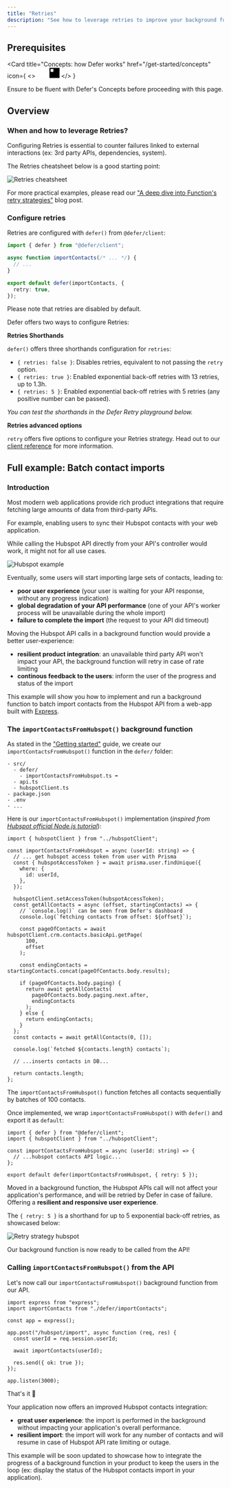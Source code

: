 ```yaml
---
title: "Retries"
description: "See how to leverage retries to improve your background function's reliability"
---
```


## Prerequisites

<Card
  title="Concepts: how Defer works"
  href="/get-started/concepts"
  icon={
    <>
      <svg
        width="24"
        height="24"
        viewBox="0 0 40 41"
        fill="none"
        xmlns="http://www.w3.org/2000/svg"
        className="hidden dark:block"
      >
        <path
          fillRule="evenodd"
          clipRule="evenodd"
          d="M40 0.5V40.5H0V0.5H40ZM15.7143 4.78571H4.28571V16.2143H15.7143V4.78571ZM4.28571 20.5H20V4.78571H25.7143V26.2143H4.28571V20.5ZM4.28571 36.2143V30.5H30V4.78571H35.7143V36.2143H4.28571Z"
          fill="white"
        />
      </svg>
      <svg
        width="24"
        height="24"
        viewBox="0 0 40 41"
        fill="none"
        xmlns="http://www.w3.org/2000/svg"
        className="block dark:hidden"
      >
        <path
          fillRule="evenodd"
          clipRule="evenodd"
          d="M40 0.5V40.5H0V0.5H40ZM15.7143 4.78571H4.28571V16.2143H15.7143V4.78571ZM4.28571 20.5H20V4.78571H25.7143V26.2143H4.28571V20.5ZM4.28571 36.2143V30.5H30V4.78571H35.7143V36.2143H4.28571Z"
          fill="black"
        />
      </svg>
    </>
  }
>
  Ensure to be fluent with Defer's Concepts before proceeding with this page.
</Card>

## Overview

### When and how to leverage Retries?

Configuring Retries is essential to counter failures linked to external interactions (ex: 3rd party APIs, dependencies, system).

The Retries cheatsheet below is a good starting point:

<Frame>
  <img src="/images/features/retries/cheatsheet.png" alt="Retries cheatsheet" />
</Frame>

For more practical examples, please read our ["A deep dive into Function's retry strategies"](https://www.defer.run/blog/function-retry-strategies/) blog post.

### Configure retries

Retries are configured with `defer()` from `@defer/client`:

```ts
import { defer } from "@defer/client";

async function importContacts(/* ... */) {
  // ...
}

export default defer(importContacts, {
  retry: true,
});
```

Please note that retries are disabled by default.

Defer offers two ways to configure Retries:

**Retries Shorthands**

`defer()` offers three shorthands configuration for `retries`:

- `{ retries: false }`: Disables retries, equivalent to not passing the `retry` option.
- `{ retries: true }`: Enabled exponential back-off retries with 13 retries, up to 1.3h.
- `{ retries: 5 }`: Enabled exponential back-off retries with 5 retries (any positive number can be passed).

_You can test the shorthands in the Defer Retry playground below._

**Retries advanced options**

`retry` offers five options to configure your Retries strategy.
Head out to our [client reference](/references/defer-client/defer#options) for more information.

## Full example: Batch contact imports

### Introduction

Most modern web applications provide rich product integrations that require fetching large amounts of data from third-party APIs.

For example, enabling users to sync their Hubspot contacts with your web application.

While calling the Hubspot API directly from your API's controller would work, it might not for all use cases.

<Frame>
  <img
    src="/images/features/retries/hubspot-example.png"
    alt="Hubspot example"
  />
</Frame>

Eventually, some users will start importing large sets of contacts, leading to:

- **poor user experience** (your user is waiting for your API response, without any progress indication)
- **global degradation of your API performance** (one of your API's worker process will be unavailable during the whole import)
- **failure to complete the import** (the request to your API did timeout)

Moving the Hubspot API calls in a background function would provide a better user-experience:

- **resilient product integration**: an unavailable third party API won't impact your API, the background function will retry in case of rate limiting
- **continous feedback to the users**: inform the user of the progress and status of the import

This example will show you how to implement and run a background function to batch import contacts from the Hubspot API from a web-app built with [Express](https://expressjs.com/).

### The `importContactsFromHubspot()` background function

As stated in the ["Getting started"](/quickstart) guide, we create our `importContactsFromHubspot()` function in the `defer/` folder:

```
- src/
  - defer/
    - importContactsFromHubspot.ts ⬅
  - api.ts
  - hubspotClient.ts
- package.json
- .env
- ...
```

Here is our `importContactsFromHubspot()` implementation (_inspired from [Hubspot official Node.js tutorial](https://developers.hubspot.com/docs/api/idea-tracker-tutorial-part-1)_):

```tsx defer/importContactsFromHubspot.ts
import { hubspotClient } from "../hubspotClient";

const importContactsFromHubspot = async (userId: string) => {
  // ... get hubspot access token from user with Prisma
  const { hubspotAccessToken } = await prisma.user.findUnique({
    where: {
      id: userId,
    },
  });

  hubspotClient.setAccessToken(hubspotAccessToken);
  const getAllContacts = async (offset, startingContacts) => {
    // `console.log()` can be seen from Defer's dashboard
    console.log(`fetching contacts from offset: ${offset}`);

    const pageOfContacts = await hubspotClient.crm.contacts.basicApi.getPage(
      100,
      offset
    );

    const endingContacts = startingContacts.concat(pageOfContacts.body.results);

    if (pageOfContacts.body.paging) {
      return await getAllContacts(
        pageOfContacts.body.paging.next.after,
        endingContacts
      );
    } else {
      return endingContacts;
    }
  };
  const contacts = await getAllContacts(0, []);

  console.log(`fetched ${contacts.length} contacts`);

  // ...inserts contacts in DB...

  return contacts.length;
};
```

The `importContactsFromHubspot()` function fetches all contacts sequentially by batches of 100 contacts.

Once implemented, we wrap `importContactsFromHubspot()` with `defer()` and export it as `default`:

```tsx defer/importContactsFromHubspot.ts
import { defer } from "@defer/client";
import { hubspotClient } from "../hubspotClient";

const importContactsFromHubspot = async (userId: string) => {
  // ...hubspot contacts API logic...
};

export default defer(importContactsFromHubspot, { retry: 5 });
```

Moved in a background function, the Hubspot APIs call will not affect your application's performance, and will be retried by Defer in case of failure. Offering a **resilient and responsive user experience**.

The `{ retry: 5 }` is a shorthand for up to 5 exponential back-off retries, as showcased below:

<Frame>
  <img
    src="/images/features/retries/hubspot-retry-5.png"
    alt="Retry strategy hubspot"
  />
</Frame>

Our background function is now ready to be called from the API!

### Calling `importContactsFromHubspot()` from the API

Let's now call our `importContactsFromHubspot()` background function from our API.

```tsx defer/importContactsFromHubspot.ts
import express from "express";
import importContacts from "./defer/importContacts";

const app = express();

app.post("/hubspot/import", async function (req, res) {
  const userId = req.session.userId;

  await importContacts(userId);

  res.send({ ok: true });
});

app.listen(3000);
```

That's it 🎉

Your application now offers an improved Hubspot contacts integration:

- **great user experience**: the import is performed in the background without impacting your application's overall performance.
- **resilient import**: the import will work for any number of contacts and will resume in case of Hubspot API rate limiting or outage.

This example will be soon updated to showcase how to integrate the progress of a background function in your product to keep the users in the loop (ex: display the status of the Hubspot contacts import in your application).
